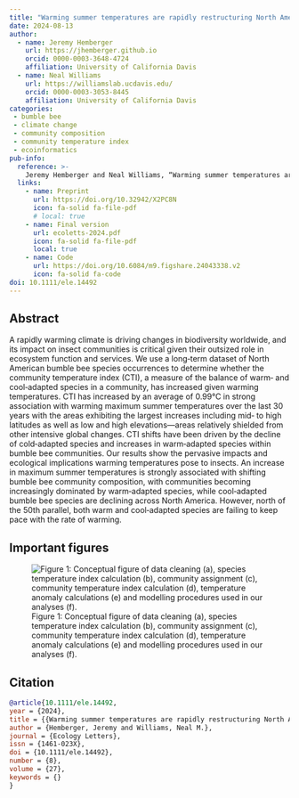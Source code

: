 ```yaml
---
title: "Warming summer temperatures are rapidly restructuring North American bumble bee communities"
date: 2024-08-13
author:
  - name: Jeremy Hemberger
    url: https://jhemberger.github.io
    orcid: 0000-0003-3648-4724
    affiliation: University of California Davis
  - name: Neal Williams
    url: https://williamslab.ucdavis.edu/
    orcid: 0000-0003-3053-8445
    affiliation: University of California Davis
categories:
 - bumble bee
 - climate change
 - community composition 
 - community temperature index
 - ecoinformatics
pub-info:
  reference: >-
    Jeremy Hemberger and Neal Williams, “Warming summer temperatures are rapidly restructuring North American bumble bee communities” <em>Ecology Letters</em> 2024, doi: <a href="https://onlinelibrary.wiley.com/doi/10.1111/ele.14492"><code>10.1111/ele.14492</code></a>
  links:
    - name: Preprint
      url: https://doi.org/10.32942/X2PC8N
      icon: fa-solid fa-file-pdf
      # local: true
    - name: Final version
      url: ecoletts-2024.pdf
      icon: fa-solid fa-file-pdf
      local: true
    - name: Code
      url: https://doi.org/10.6084/m9.figshare.24043338.v2
      icon: fa-solid fa-code
doi: 10.1111/ele.14492
---
```


## Abstract

A rapidly warming climate is driving changes in biodiversity worldwide, and its impact on insect communities is critical given their outsized role in ecosystem function and services. We use a long‐term dataset of North American bumble bee species occurrences to determine whether the community temperature index (CTI), a measure of the balance of warm‐ and cool‐adapted species in a community, has increased given warming temperatures. CTI has increased by an average of 0.99°C in strong association with warming maximum summer temperatures over the last 30 years with the areas exhibiting the largest increases including mid‐ to high latitudes as well as low and high elevations—areas relatively shielded from other intensive global changes. CTI shifts have been driven by the decline of cold‐adapted species and increases in warm‐adapted species within bumble bee communities. Our results show the pervasive impacts and ecological implications warming temperatures pose to insects. An increase in maximum summer temperatures is strongly associated with shifting bumble bee community composition, with communities becoming increasingly dominated by warm‐adapted species, while cool‐adapted bumble bee species are declining across North America. However, north of the 50th parallel, both warm and cool‐adapted species are failing to keep pace with the rate of warming.

## Important figures

![Figure 1: Conceptual figure of data cleaning (a), species temperature index calculation (b), community assignment (c), community temperature index calculation (d), temperature anomaly calculations (e) and modelling procedures used in our analyses (f).](fig1.jpg)

## Citation

``` bibtex
@article{10.1111/ele.14492, 
year = {2024}, 
title = {{Warming summer temperatures are rapidly restructuring North American bumble bee communities}}, 
author = {Hemberger, Jeremy and Williams, Neal M.}, 
journal = {Ecology Letters}, 
issn = {1461-023X}, 
doi = {10.1111/ele.14492}, 
number = {8}, 
volume = {27}, 
keywords = {}
}
```
